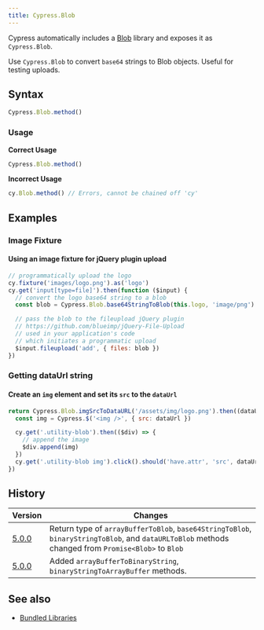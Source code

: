 ```yaml
---
title: Cypress.Blob
---
```


Cypress automatically includes a
[Blob](https://github.com/nolanlawson/blob-util) library and exposes it as
`Cypress.Blob`.

Use `Cypress.Blob` to convert `base64` strings to Blob objects. Useful for
testing uploads.

## Syntax

```javascript
Cypress.Blob.method()
```

### Usage

**<Icon name="check-circle" color="green" /> Correct Usage**

```javascript
Cypress.Blob.method()
```

**<Icon name="exclamation-triangle" color="red" /> Incorrect Usage**

```javascript
cy.Blob.method() // Errors, cannot be chained off 'cy'
```

## Examples

### Image Fixture

#### Using an image fixture for jQuery plugin upload

```javascript
// programmatically upload the logo
cy.fixture('images/logo.png').as('logo')
cy.get('input[type=file]').then(function ($input) {
  // convert the logo base64 string to a blob
  const blob = Cypress.Blob.base64StringToBlob(this.logo, 'image/png')

  // pass the blob to the fileupload jQuery plugin
  // https://github.com/blueimp/jQuery-File-Upload
  // used in your application's code
  // which initiates a programmatic upload
  $input.fileupload('add', { files: blob })
})
```

### Getting dataUrl string

#### Create an `img` element and set its `src` to the `dataUrl`

```javascript
return Cypress.Blob.imgSrcToDataURL('/assets/img/logo.png').then((dataUrl) => {
  const img = Cypress.$('<img />', { src: dataUrl })

  cy.get('.utility-blob').then(($div) => {
    // append the image
    $div.append(img)
  })
  cy.get('.utility-blob img').click().should('have.attr', 'src', dataUrl)
})
```

## History

| Version                               | Changes                                                                                                                                            |
| ------------------------------------- | -------------------------------------------------------------------------------------------------------------------------------------------------- |
| [5.0.0](/guides/references/changelog) | Return type of `arrayBufferToBlob`, `base64StringToBlob`, `binaryStringToBlob`, and `dataURLToBlob` methods changed from `Promise<Blob>` to `Blob` |
| [5.0.0](/guides/references/changelog) | Added `arrayBufferToBinaryString`, `binaryStringToArrayBuffer` methods.                                                                            |

## See also

- [Bundled Libraries](/guides/references/bundled-libraries)
